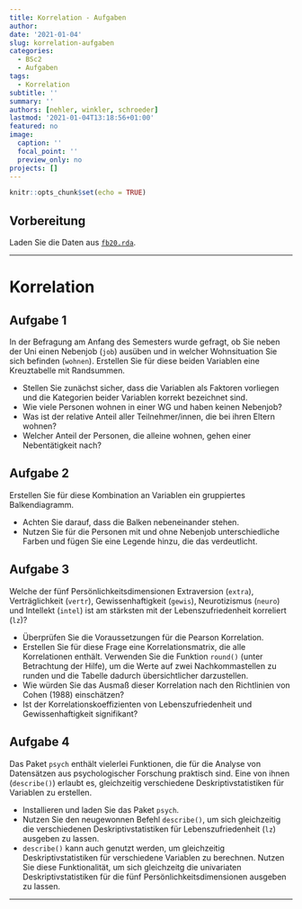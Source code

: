 ```yaml
---
title: Korrelation - Aufgaben
author: 
date: '2021-01-04'
slug: korrelation-aufgaben
categories:
  - BSc2
  - Aufgaben
tags:
  - Korrelation
subtitle: ''
summary: ''
authors: [nehler, winkler, schroeder]
lastmod: '2021-01-04T13:18:56+01:00'
featured: no
image:
  caption: ''
  focal_point: ''
  preview_only: no
projects: []
---
```


```r
knitr::opts_chunk$set(echo = TRUE)
```

## Vorbereitung
Laden Sie die Daten aus [<i class="fas fa-download"></i> `fb20.rda`](/post/fb20.rda). 

***
# Korrelation

## Aufgabe 1

In der Befragung am Anfang des Semesters wurde gefragt, ob Sie neben der Uni einen Nebenjob (`job`) ausüben und in welcher Wohnsituation Sie sich befinden (`wohnen`). Erstellen Sie für diese beiden Variablen eine Kreuztabelle mit Randsummen.

  * Stellen Sie zunächst sicher, dass die Variablen als Faktoren vorliegen und die Kategorien beider Variablen korrekt bezeichnet sind. 
  * Wie viele Personen wohnen in einer WG und haben keinen Nebenjob? 
  * Was ist der relative Anteil aller Teilnehmer/innen, die bei ihren Eltern wohnen?
  * Welcher Anteil der Personen, die alleine wohnen, gehen einer Nebentätigkeit nach?

## Aufgabe 2

Erstellen Sie für diese Kombination an Variablen ein gruppiertes Balkendiagramm.

  * Achten Sie darauf, dass die Balken nebeneinander stehen.
  * Nutzen Sie für die Personen mit und ohne Nebenjob unterschiedliche Farben und fügen Sie eine Legende hinzu, die das verdeutlicht.


## Aufgabe 3

Welche der fünf Persönlichkeitsdimensionen Extraversion (`extra`), Verträglichkeit (`vertr`), Gewissenhaftigkeit (`gewis`), Neurotizismus (`neuro`) und Intellekt (`intel`) ist am stärksten mit der Lebenszufriedenheit korreliert (`lz`)?

  * Überprüfen Sie die Voraussetzungen für die Pearson Korrelation.
  * Erstellen Sie für diese Frage eine Korrelationsmatrix, die alle Korrelationen enthält. Verwenden Sie die Funktion `round()` (unter Betrachtung der Hilfe), um die Werte auf zwei Nachkommastellen zu runden und die Tabelle dadurch übersichtlicher darzustellen.
  * Wie würden Sie das Ausmaß dieser Korrelation nach den Richtlinien von Cohen (1988) einschätzen?
  * Ist der Korrelationskoeffizienten von Lebenszufriedenheit und Gewissenhaftigkeit signifikant?


## Aufgabe 4

Das Paket `psych` enthält vielerlei Funktionen, die für die Analyse von Datensätzen aus psychologischer Forschung praktisch sind. Eine von ihnen (`describe()`) erlaubt es, gleichzeitig verschiedene Deskriptivstatistiken für Variablen zu erstellen.

  * Installieren und laden Sie das Paket `psych`.
  * Nutzen Sie den neugewonnen Befehl `describe()`, um sich gleichzeitig die verschiedenen Deskriptivstatistiken für Lebenszufriedenheit (`lz`) ausgeben zu lassen. 
  * `describe()` kann auch genutzt werden, um gleichzeitig Deskriptivstatistiken für verschiedene Variablen zu berechnen. Nutzen Sie diese Funktionalität, um sich gleichzeitg die univariaten Deskriptivstatistiken für die fünf Persönlichkeitsdimensionen ausgeben zu lassen.
    
***

